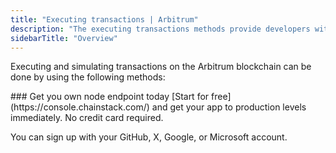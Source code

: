 ---
title: "Executing transactions | Arbitrum"
description: "The executing transactions methods provide developers with a flexible set of tools for interacting with the Arbitrum network. Specifically, these methods can be used to execute function calls on smart contracts, sign transactions with a private key, and submit signed transactions to the network for execution."
sidebarTitle: "Overview"
---

Executing and simulating transactions on the Arbitrum blockchain can be done by using the following methods:

<CardGroup>
<Card title="eth_call" href="/reference/arbitrum_node_api/execute_transactions/eth_call" icon="angle-right" iconType="solid" horizontal />
<Card title="eth_sendRawTransaction" href="/reference/arbitrum_node_api/execute_transactions/eth_sendRawTransaction" icon="angle-right" iconType="solid" horizontal />
</CardGroup>

<Check>
  ### Get you own node endpoint today
  [Start for free](https://console.chainstack.com/) and get your app to production levels immediately. No credit card required.

  You can sign up with your GitHub, X, Google, or Microsoft account.
</Check>

